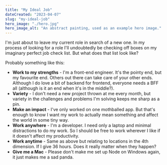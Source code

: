 ```yaml
---
title: "My Ideal Job"
dateCreated: "2023-04-07"
slug: "my-ideal-job"
hero_image: "./hero.jpg"
hero_image_alt: "An abstract painting, used as an example hero image."
---
```


I'm just about to leave my current role in search of a new one. In my process of looking for a role I'll undoubtedly be checking off boxes on my imaginary perfect job check list. But what does that list look like?

Probably something like this:

- **Work to my strengths** - I'm a front-end engineer. It's the pointy end, but my favourite end. Others out there can take care of your other ends. Although I do love a bit of backend for frontend, everyone needs a BFF all (although is it an end when it's in the middle?).
- **Variety** - I don't need a new project thrown at me every month, but variety in the challenges and problems I'm solving keeps me sharp as a pin.
- **Make an impact** - I've only worked on one mothballed app. But that's enough to know I want my work to actually mean something and affect the world in some tiny way.
- **Work anywhere** - I'm a developer. I need only a laptop and minimal distractions to do my work. So I should be free to work wherever I like if it doesn't affect my productivity.
- **Work anytime** - Same as above but relating to locations in the 4th dimension. If I give 36 hours. Does it really matter when they happen?
- **Give me a Mac** - Please don't make me set up Node on Windows again, it just makes me a sad panda.
